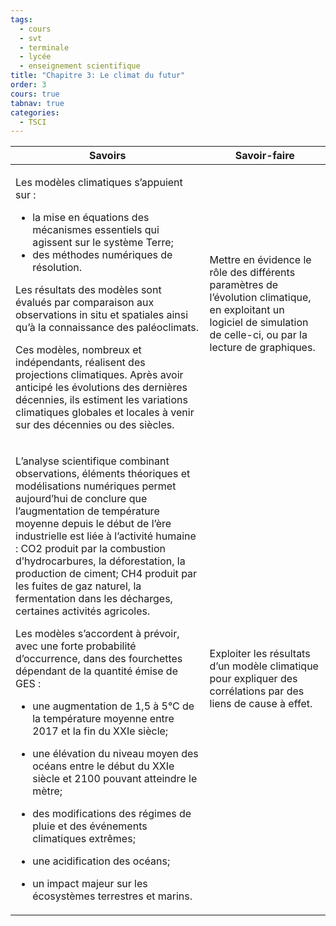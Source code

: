 ```yaml
---
tags:
  - cours
  - svt
  - terminale
  - lycée
  - enseignement scientifique
title: "Chapitre 3: Le climat du futur"
order: 3
cours: true
tabnav: true
categories:
  - TSCI
---
```


::: programme

+---------------------------------------------------+--------------------------------+
| Savoirs                                           | Savoir-faire                   |
+===================================================+================================+
| Les modèles climatiques s’appuient sur :          | Mettre en évidence le rôle des |
|                                                   | différents paramètres de       |
| - la mise en équations des mécanismes essentiels  | l’évolution climatique, en     |
| qui agissent sur le système Terre;                | exploitant un logiciel de      |
| - des méthodes numériques de résolution.          | simulation de celle-ci, ou par |
|                                                   | la lecture de graphiques.      |
| Les résultats des modèles sont évalués par        |                                |
| comparaison aux observations in situ et spatiales |                                |
| ainsi qu’à la connaissance des paléoclimats.      |                                |
|                                                   |                                |
| Ces modèles, nombreux et indépendants, réalisent  |                                |
| des projections climatiques. Après avoir anticipé |                                |
| les évolutions des dernières décennies, ils       |                                |
| estiment les variations climatiques globales et   |                                |
| locales à venir sur des décennies ou des siècles. |                                |
+---------------------------------------------------+--------------------------------+
| L’analyse scientifique combinant observations,    | Exploiter les résultats d’un   |
| éléments théoriques et modélisations numériques   | modèle climatique pour         |
| permet aujourd’hui de conclure que l’augmentation | expliquer des corrélations par |
| de température moyenne depuis le début de l’ère   | des liens de cause à effet.    |
| industrielle est liée à l’activité humaine : CO2  |                                |
| produit par la combustion d’hydrocarbures, la     |                                |
| déforestation, la production de ciment; CH4       |                                |
| produit par les fuites de gaz naturel, la         |                                |
| fermentation dans les décharges, certaines        |                                |
| activités agricoles.                              |                                |
|                                                   |                                |
| Les modèles s’accordent à prévoir, avec une forte |                                |
| probabilité d’occurrence, dans des fourchettes    |                                |
| dépendant de la quantité émise de GES :           |                                |
|                                                   |                                |
| - une augmentation de 1,5 à 5°C de la température |                                |
| moyenne entre 2017 et la fin du XXIe siècle;      |                                |
|                                                   |                                |
| - une élévation du niveau moyen des océans entre  |                                |
| le début du XXIe siècle et 2100 pouvant           |                                |
| atteindre le mètre;                               |                                |
| - des modifications des régimes de pluie et des   |                                |
| événements climatiques extrêmes;                  |                                |
| - une acidification des océans;                   |                                |
| - un impact majeur sur les écosystèmes terrestres |                                |
| et marins.                                        |                                |
+---------------------------------------------------+--------------------------------+

:::
